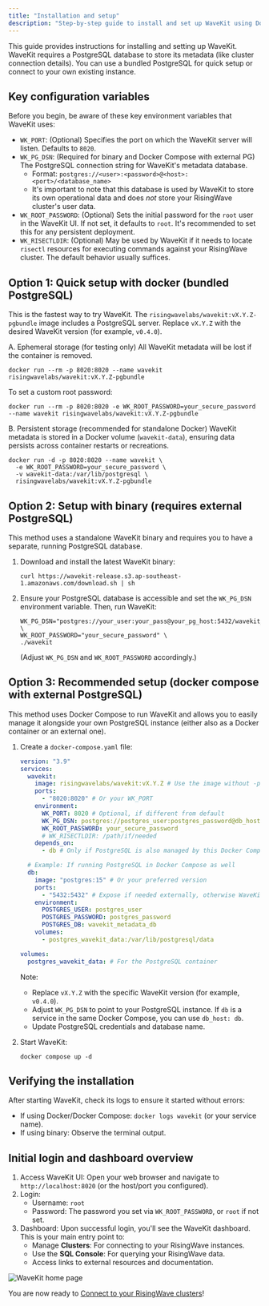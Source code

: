 ```yaml
---
title: "Installation and setup"
description: "Step-by-step guide to install and set up WaveKit using Docker, binary, or Docker Compose. Learn about key configuration variables and initial login."
---
```


This guide provides instructions for installing and setting up WaveKit. WaveKit requires a PostgreSQL database to store its metadata (like cluster connection details). You can use a bundled PostgreSQL for quick setup or connect to your own existing instance.

## Key configuration variables

Before you begin, be aware of these key environment variables that WaveKit uses:

*   `WK_PORT`: (Optional) Specifies the port on which the WaveKit server will listen. Defaults to `8020`.
*   `WK_PG_DSN`: (Required for binary and Docker Compose with external PG) The PostgreSQL connection string for WaveKit's metadata database.
    *   Format: `postgres://<user>:<password>@<host>:<port>/<database_name>`
    *   It's important to note that this database is used by WaveKit to store its own operational data and does *not* store your RisingWave cluster's user data.
*   `WK_ROOT_PASSWORD`: (Optional) Sets the initial password for the `root` user in the WaveKit UI. If not set, it defaults to `root`. It's recommended to set this for any persistent deployment.
*   `WK_RISECTLDIR`: (Optional) May be used by WaveKit if it needs to locate `risectl` resources for executing commands against your RisingWave cluster. The default behavior usually suffices.

## Option 1: Quick setup with docker (bundled PostgreSQL)

This is the fastest way to try WaveKit. The `risingwavelabs/wavekit:vX.Y.Z-pgbundle` image includes a PostgreSQL server. Replace `vX.Y.Z` with the desired WaveKit version (for example, `v0.4.0`).

A. Ephemeral storage (for testing only)
All WaveKit metadata will be lost if the container is removed.

   ```shell
   docker run --rm -p 8020:8020 --name wavekit risingwavelabs/wavekit:vX.Y.Z-pgbundle
   ```
   To set a custom root password:
   ```shell
   docker run --rm -p 8020:8020 -e WK_ROOT_PASSWORD=your_secure_password --name wavekit risingwavelabs/wavekit:vX.Y.Z-pgbundle
   ```

B. Persistent storage (recommended for standalone Docker)
WaveKit metadata is stored in a Docker volume (`wavekit-data`), ensuring data persists across container restarts or recreations.

   ```shell
   docker run -d -p 8020:8020 --name wavekit \
     -e WK_ROOT_PASSWORD=your_secure_password \
     -v wavekit-data:/var/lib/postgresql \
     risingwavelabs/wavekit:vX.Y.Z-pgbundle
   ```

## Option 2: Setup with binary (requires external PostgreSQL)

This method uses a standalone WaveKit binary and requires you to have a separate, running PostgreSQL database.

1.  Download and install the latest WaveKit binary:
    ```shell
    curl https://wavekit-release.s3.ap-southeast-1.amazonaws.com/download.sh | sh
    ```
2.  Ensure your PostgreSQL database is accessible and set the `WK_PG_DSN` environment variable. Then, run WaveKit:
    ```shell
    WK_PG_DSN="postgres://your_user:your_pass@your_pg_host:5432/wavekit_db" \
    WK_ROOT_PASSWORD="your_secure_password" \
    ./wavekit
    ```
    (Adjust `WK_PG_DSN` and `WK_ROOT_PASSWORD` accordingly.)

## Option 3: Recommended setup (docker compose with external PostgreSQL)

This method uses Docker Compose to run WaveKit and allows you to easily manage it alongside your own PostgreSQL instance (either also as a Docker container or an external one).

1.  Create a `docker-compose.yaml` file:

    ```yaml
    version: "3.9"
    services:
      wavekit:
        image: risingwavelabs/wavekit:vX.Y.Z # Use the image without -pgbundle
        ports:
          - "8020:8020" # Or your WK_PORT
        environment:
          WK_PORT: 8020 # Optional, if different from default
          WK_PG_DSN: postgres://postgres_user:postgres_password@db_host:5432/wavekit_metadata_db # IMPORTANT: Point to your PG
          WK_ROOT_PASSWORD: your_secure_password
          # WK_RISECTLDIR: /path/if/needed
        depends_on:
          - db # Only if PostgreSQL is also managed by this Docker Compose file

      # Example: If running PostgreSQL in Docker Compose as well
      db:
        image: "postgres:15" # Or your preferred version
        ports:
          - "5432:5432" # Expose if needed externally, otherwise WaveKit connects via Docker network
        environment:
          POSTGRES_USER: postgres_user
          POSTGRES_PASSWORD: postgres_password
          POSTGRES_DB: wavekit_metadata_db
        volumes:
          - postgres_wavekit_data:/var/lib/postgresql/data

    volumes:
      postgres_wavekit_data: # For the PostgreSQL container
    ```
    Note:
    *   Replace `vX.Y.Z` with the specific WaveKit version (for example, `v0.4.0`).
    *   Adjust `WK_PG_DSN` to point to your PostgreSQL instance. If `db` is a service in the same Docker Compose, you can use `db_host: db`.
    *   Update PostgreSQL credentials and database name.

2.  Start WaveKit:
    ```shell
    docker compose up -d
    ```

## Verifying the installation

After starting WaveKit, check its logs to ensure it started without errors:
*   If using Docker/Docker Compose: `docker logs wavekit` (or your service name).
*   If using binary: Observe the terminal output.

## Initial login and dashboard overview

1.  Access WaveKit UI: Open your web browser and navigate to `http://localhost:8020` (or the host/port you configured).
2.  Login:
    *   Username: `root`
    *   Password: The password you set via `WK_ROOT_PASSWORD`, or `root` if not set.
3.  Dashboard: Upon successful login, you'll see the WaveKit dashboard. This is your main entry point to:
    *   Manage **Clusters**: For connecting to your RisingWave instances.
    *   Use the **SQL Console**: For querying your RisingWave data.
    *   Access links to external resources and documentation.

![WaveKit home page](/images/wavekit/wavekit-home-page.png)

You are now ready to [Connect to your RisingWave clusters](/wavekit/connect-risingwave-clusters)!
